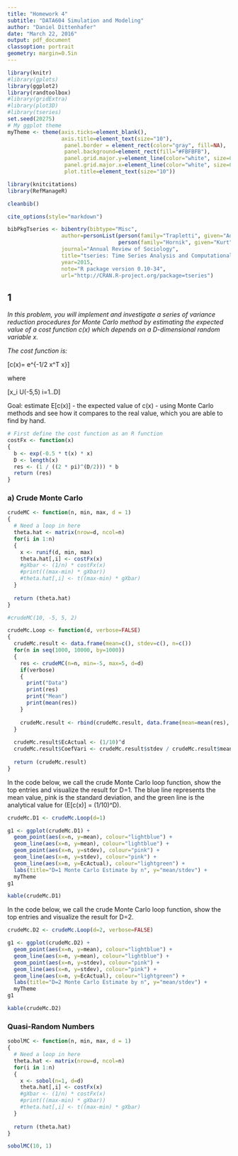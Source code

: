 ```yaml
---
title: "Homework 4"
subtitle: "DATA604 Simulation and Modeling"
author: "Daniel Dittenhafer"
date: "March 22, 2016"
output: pdf_document
classoption: portrait
geometry: margin=0.5in
---
```

```r
library(knitr)
#library(gplots)
library(ggplot2)
library(randtoolbox)
#library(gridExtra)
#library(plot3D)
#library(tseries)
set.seed(20275)
# My ggplot theme
myTheme <- theme(axis.ticks=element_blank(),
                 axis.title=element_text(size="10"),
                  panel.border = element_rect(color="gray", fill=NA), 
                  panel.background=element_rect(fill="#FBFBFB"), 
                  panel.grid.major.y=element_line(color="white", size=0.5), 
                  panel.grid.major.x=element_line(color="white", size=0.5),
                  plot.title=element_text(size="10"))
```

```r
library(knitcitations)
library(RefManageR)

cleanbib()

cite_options(style="markdown")

bibPkgTseries <- bibentry(bibtype="Misc",
                 author=personList(person(family="Trapletti", given="Adrian"), 
                                   person(family="Hornik", given="Kurt")),
                 journal="Annual Review of Sociology",
                 title="tseries: Time Series Analysis and Computational Finance",
                 year=2015,
                 note="R package version 0.10-34",
                 url="http://CRAN.R-project.org/package=tseries")
```

## 1

*In this problem, you will implement and investigate a series of variance reduction procedures for Monte Carlo method by estimating the expected value of a cost function c(x) which depends on a D-dimensional random variable x.*

*The cost function is:*

\[c(x)=\frac{1}{(2\pi)^{\frac{D}{2}}} e^{-1/2 x^T x}\]

where

\[x_i \sim U(-5,5) \text{ for } i=1..D\]

Goal: estimate E[c(x)] - the expected value of c(x) - using Monte Carlo methods and see how it compares to the real value, which you are able to find by hand. 

```r
# First define the cost function as an R function
costFx <- function(x)
{
  b <- exp(-0.5 * t(x) * x)
  D <- length(x)
  res <- (1 / ((2 * pi)^(D/2))) * b
  return (res)
}
```

### a) Crude Monte Carlo

```r
crudeMC <- function(n, min, max, d = 1)
{
  # Need a loop in here
  theta.hat <- matrix(nrow=d, ncol=n)
  for(i in 1:n)
  {
    x <- runif(d, min, max)
    theta.hat[,i] <- costFx(x)
    #gXbar <- (1/n) * costFx(x)
    #print(((max-min) * gXbar))
    #theta.hat[,i] <- t((max-min) * gXbar)
  }
  
  return (theta.hat)
}

#crudeMC(10, -5, 5, 2)

crudeMc.Loop <- function(d, verbose=FALSE)
{
  crudeMc.result <- data.frame(mean=c(), stdev=c(), n=c())
  for(n in seq(1000, 10000, by=1000))
  {
    res <- crudeMC(n=n, min=-5, max=5, d=d)
    if(verbose)
    {
      print("Data")
      print(res)
      print("Mean")
      print(mean(res))
    }
    
    crudeMc.result <- rbind(crudeMc.result, data.frame(mean=mean(res), stdev=sd(res), n=n))
  }
  
  crudeMc.result$EcActual <- (1/10)^d
  crudeMc.result$CoefVari <- crudeMc.result$stdev / crudeMc.result$mean
  
  return (crudeMc.result)
}
```

In the code below, we call the crude Monte Carlo loop function, show the top entries and visualize the result for D=1. The blue line represents the mean value, pink is the standard deviation, and the green line is the analytical value for \(E[c(x)] = (1/10)^D\).

```r
crudeMc.D1 <- crudeMc.Loop(d=1)
```

```r
g1 <- ggplot(crudeMc.D1) + 
  geom_point(aes(x=n, y=mean), colour="lightblue") + 
  geom_line(aes(x=n, y=mean), colour="lightblue") + 
  geom_point(aes(x=n, y=stdev), colour="pink") + 
  geom_line(aes(x=n, y=stdev), colour="pink") + 
  geom_line(aes(x=n, y=EcActual), colour="lightgreen") + 
  labs(title="D=1 Monte Carlo Estimate by n", y="mean/stdev") +
  myTheme
g1
```

```r
kable(crudeMc.D1)
```


In the code below, we call the crude Monte Carlo loop function, show the top entries and visualize the result for D=2.

```r
crudeMc.D2 <- crudeMc.Loop(d=2, verbose=FALSE)
```

```r
g1 <- ggplot(crudeMc.D2) + 
  geom_point(aes(x=n, y=mean), colour="lightblue") + 
  geom_line(aes(x=n, y=mean), colour="lightblue") + 
  geom_point(aes(x=n, y=stdev), colour="pink") +   
  geom_line(aes(x=n, y=stdev), colour="pink") +
  geom_line(aes(x=n, y=EcActual), colour="lightgreen") + 
  labs(title="D=2 Monte Carlo Estimate by n", y="mean/stdev") +
  myTheme
g1
```

```r
kable(crudeMc.D2)
```

### Quasi-Random Numbers

```r
sobolMC <- function(n, min, max, d = 1)
{
  # Need a loop in here
  theta.hat <- matrix(nrow=d, ncol=n)
  for(i in 1:n)
  {
    x <- sobol(n=1, d=d)
    theta.hat[,i] <- costFx(x)
    #gXbar <- (1/n) * costFx(x)
    #print(((max-min) * gXbar))
    #theta.hat[,i] <- t((max-min) * gXbar)
  }
  
  return (theta.hat)
}

sobolMC(10, 1)

```